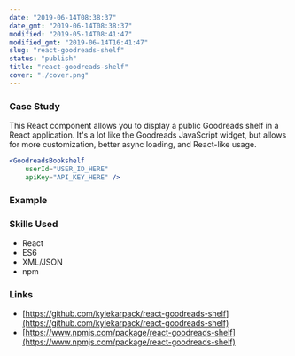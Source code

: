 ```yaml
---
date: "2019-06-14T08:38:37"
date_gmt: "2019-06-14T08:38:37"
modified: "2019-05-14T08:41:47"
modified_gmt: "2019-06-14T16:41:47"
slug: "react-goodreads-shelf"
status: "publish"
title: "react-goodreads-shelf"
cover: "./cover.png"
---
```



### Case Study

This React component allows you to display a public Goodreads shelf in a React application. It's a lot like the Goodreads JavaScript widget, but allows for more customization, better async loading, and React-like usage.

```jsx
<GoodreadsBookshelf 
	userId="USER_ID_HERE" 
	apiKey="API_KEY_HERE" />
```

### Example
<GoodreadsBookshelf userId="63515611" apiKey="PsmXJodsWJgBPgTosjdEkQ" />

### Skills Used

- React
- ES6
- XML/JSON
- npm

### Links

- [https://github.com/kylekarpack/react-goodreads-shelf](https://github.com/kylekarpack/react-goodreads-shelf)
- [https://www.npmjs.com/package/react-goodreads-shelf](https://www.npmjs.com/package/react-goodreads-shelf)
